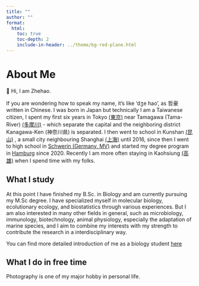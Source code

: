 ```yaml
---
title: ""
author: ""
format:
  html:
    toc: true
    toc-depth: 2
    include-in-header: ../theme/bg-red-plane.html
---
```


# About Me

👋 Hi, I am Zhehao.

If you are wondering how to speak my name, it's like 'dʒe hao', as 哲豪 written in Chinese. I was born in Japan but technically I am a Taiwanese citizen, I spent my first six years in Tokyo [(東京)](https://www.google.com/maps/@35.6732346,139.7532873,11.45z?entry=ttu)
near Tamagawa (Tama-River) [(多摩川)](https://www.google.com/maps/@35.6223228,139.5730771,14.62z?entry=ttu)
- which separate the capital and the neighboring district Kanagawa-Ken (神奈川県) is separated. I then went to school in Kunshan [(昆山)](https://www.google.com/maps/@31.3803707,120.9563431,14.08z?entry=ttu)
, a small city neighbouring Shanghai [(上海)](https://www.google.com/maps/@31.1458601,121.2870183,9.81z?entry=ttu)
until 2016, since then I went to high school in [Schwerin (Germany, MV)](https://www.google.com/maps/@53.6647976,11.447494,11.51z?entry=ttu) 
and started my degree program in [Hamburg](https://www.google.com/maps/@53.5526666,9.9925612,12.29z?entry=ttu) since 2020. Recently I am more often staying in Kaohsiung [(高雄)](https://www.google.com/maps/@22.6578342,120.3375094,11.71z?entry=ttu) 
when I spend time with my folks. 

## What I study

At this point I have finished my B.Sc. in Biology and am currently pursuing my M.Sc degree. I have specialized myself in molecular biology, ecolutionary ecology, and biostatistics through various experiences. But I am also interested in many other fields in general, such as microbiology, immunology, biotechnology, animal physiology, especially the adaptation of marine species, and I aim to combine my interests with my strength to contribute the research in a interdisciplinary way.

You can find more detailed introduction of me as a biology student [here](/research/asbiologist.qmd)

## What I do in free time

Photography is one of my major hobby in personal life. 

<!-- # Contact Me

I am always happy to hear your thoughts, comments, questions, and I am excited for new connections! Use these contacts to reach me:

- E-Mail: [hu_zhehao@hotmail.com](mailto:hu_zhehao@hotmail.com)
- GitHub: [zzzhehao](https://github.com/zzzhehao)
- Instagram: [zhehao.hu_](https://instagram.com/zhehao.hu_)

Looking forward to hear from you! -->

